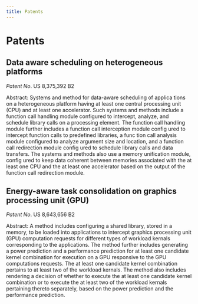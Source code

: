 ```yaml
---
title: Patents
---
```


# Patents

## Data aware scheduling on heterogeneous platforms

_Patent No_. US 8,375,392 B2

Abstract: Systems and method for data-aware scheduling of applica tions on a heterogeneous platform having at least one central processing unit (CPU) and at least one accelerator. Such systems and methods include a function call handling module configured to intercept, analyze, and schedule library calls on a processing element. The function call handling module further includes a function call interception module config ured to intercept function calls to predefined libraries, a func tion call analysis module configured to analyze argument size and location, and a function call redirection module config ured to schedule library calls and data transfers. The systems and methods also use a memory unification module, config ured to keep data coherent between memories associated with the at least one CPU and the at least one accelerator based on the output of the function call redirection module.

## Energy-aware task consolidation on graphics processing unit (GPU)

_Patent No_. US 8,643,656 B2

Abstract: A method includes configuring a shared library, stored in a memory, to be loaded into applications to intercept graphics processing unit (GPU) computation requests for different types of workload kernals corresponding to the applications. The method further includes generating a power prediction and a performance prediction for at least one candidate kernel combination for execution on a GPU responsive to the GPU computations requests. The at least one candidate kernel combination pertains to at least two of the workload kernals. The method also includes rendering a decision of whether to execute the at least one candidate kernel combination or to execute the at least two of the workload kernals pertaining thereto separately, based on the power prediction and the performance prediction. 

